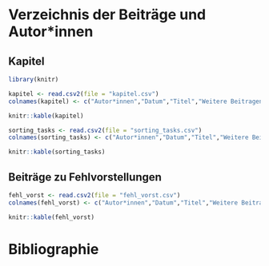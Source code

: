 # Verzeichnis der Beiträge und Autor*innen

## Kapitel

```r
library(knitr)

kapitel <- read.csv2(file = "kapitel.csv")
colnames(kapitel) <- c("Autor*innen","Datum","Titel","Weitere Beitragende")

knitr::kable(kapitel)
```

```r
sorting_tasks <- read.csv2(file = "sorting_tasks.csv")
colnames(sorting_tasks) <- c("Autor*innen","Datum","Titel","Weitere Beitragende")

knitr::kable(sorting_tasks)
```

## Beiträge zu Fehlvorstellungen

```r
fehl_vorst <- read.csv2(file = "fehl_vorst.csv")
colnames(fehl_vorst) <- c("Autor*innen","Datum","Titel","Weitere Beitragende")

knitr::kable(fehl_vorst)
```

# Bibliographie

